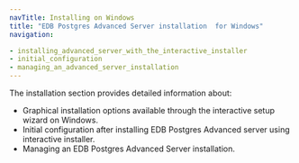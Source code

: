 ```yaml
---
navTitle: Installing on Windows
title: "EDB Postgres Advanced Server installation  for Windows"
navigation:

- installing_advanced_server_with_the_interactive_installer
- initial_configuration
- managing_an_advanced_server_installation
---
```


The installation section provides detailed information about:

-   Graphical installation options available through the interactive setup wizard on Windows.
-   Initial configuration after installing EDB Postgres Advanced server using interactive installer.
-   Managing an EDB Postgres Advanced Server installation.